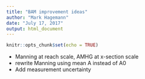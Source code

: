 ```yaml
---
title: "BAM improvement ideas"
author: "Mark Hagemann"
date: "July 17, 2017"
output: html_document
---
```


```r
knitr::opts_chunk$set(echo = TRUE)
```

- Manning at reach scale, AMHG at x-section scale
- rewrite Manning using mean A instead of A0
- Add measurement uncertainty